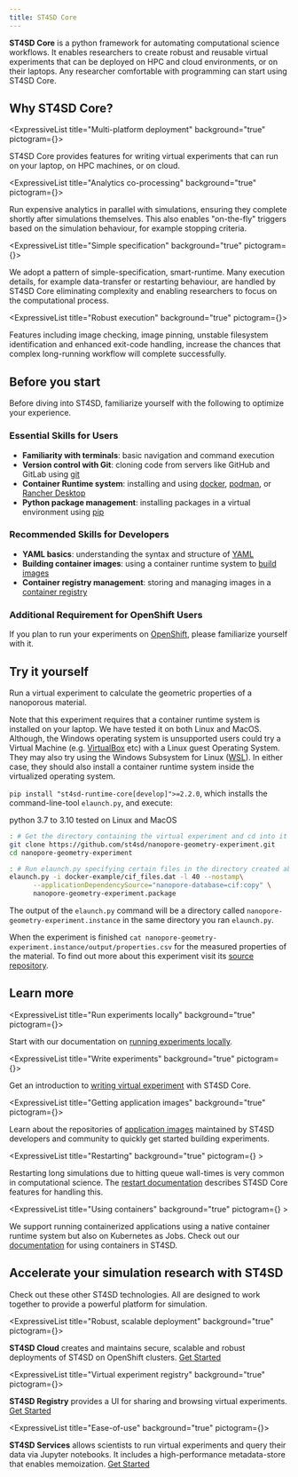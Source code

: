 ```yaml
---
title: ST4SD Core
---
```


<!--

  Copyright IBM Inc. All Rights Reserved.
  SPDX-License-Identifier: Apache-2.0

-->




**ST4SD Core** is a python framework for automating computational science workflows.
It enables researchers to create robust and reusable virtual experiments that can be deployed on HPC and cloud environments, or on their laptops.
Any researcher comfortable with programming can start using ST4SD Core.

## Why ST4SD Core?


<div className="expressive-content-list-group">

  <ExpressiveList 
    title="Multi-platform deployment"
    background="true"
    pictogram={<Build />}>

ST4SD Core provides features for writing virtual experiments that can run on your laptop, on HPC machines, or on cloud.

  </ExpressiveList>

  <ExpressiveList 
    title="Analytics co-processing"
    background="true"
    pictogram={<Insights />}>

Run expensive analytics in parallel with simulations, ensuring they complete shortly after simulations themselves.
This also enables "on-the-fly" triggers based on the simulation behaviour, for example stopping criteria.

  </ExpressiveList>

  <ExpressiveList 
    title="Simple specification"
    background="true"
    pictogram={<Documentation />}>

We adopt a pattern of simple-specification, smart-runtime. 
Many execution details, for example data-transfer or restarting behaviour, are handled by ST4SD Core
eliminating complexity and enabling researchers to focus on the computational process.

  </ExpressiveList>

  <ExpressiveList 
    title="Robust execution"
    background="true"
    pictogram={<Reliability />}>

Features including image checking, image pinning, unstable filesystem identification and enhanced exit-code handling,
increase the chances that complex long-running workflow will complete successfully. 

  </ExpressiveList>


</div>


## Before you start

Before diving into ST4SD, familiarize yourself with the following to optimize your experience.

### Essential Skills for Users

* **Familiarity with terminals**: basic navigation and command execution
* **Version control with Git**: cloning code from servers like GitHub and GitLab using [git](https://git-scm.com/downloads)
* **Container Runtime system**: installing and using [docker](https://docs.docker.com/engine/install/), [podman](https://podman.io/docs/installation), or [Rancher Desktop](https://docs.rancherdesktop.io/getting-started/installation/)
* **Python package management**: installing packages in a virtual environment using [pip](https://packaging.python.org/en/latest/guides/installing-using-pip-and-virtual-environments/)

### Recommended Skills for Developers

* **YAML basics**: understanding the syntax and structure of [YAML](https://www.redhat.com/en/topics/automation/what-is-yaml)
* **Building container images**: using a container runtime system to [build images](https://developer.ibm.com/learningpaths/get-started-containers/building-docker-images/)
* **Container registry management**: storing and managing images in a [container registry](https://docs.docker.com/get-started/introduction/build-and-push-first-image/)

### Additional Requirement for OpenShift Users

If you plan to run your experiments on [OpenShift](https://developers.redhat.com/learn/openshift/foundations-openshift), please familiarize yourself with it.


## Try it yourself

Run a virtual experiment to calculate the geometric properties of a nanoporous material.

Note that this experiment requires that a container runtime system is installed on your laptop.
We have tested it on both Linux and MacOS.
Although, the Windows operating system is unsupported users could try a Virtual Machine (e.g. [VirtualBox](https://www.virtualbox.org) etc) with a Linux guest Operating System.
They may also try using the Windows Subsystem for Linux ([WSL](https://learn.microsoft.com/en-us/windows/wsl/install)).
In either case, they should also install a container runtime system inside the virtualized operating system.

<Row>
<Column colMd={5} colLg={8}>

`pip install "st4sd-runtime-core[develop]">=2.2.0`, which installs the command-line-tool `elaunch.py`, and execute:

</Column>

<Column colMd={2} colLg={3} offsetMd={1} offsetLg={1}>
<Aside>
python 3.7 to 3.10 tested on Linux and MacOS
</Aside>
</Column>
</Row>


```bash
: # Get the directory containing the virtual experiment and cd into it
git clone https://github.com/st4sd/nanopore-geometry-experiment.git
cd nanopore-geometry-experiment

: # Run elaunch.py specifying certain files in the directory created above
elaunch.py -i docker-example/cif_files.dat -l 40 --nostamp\
      --applicationDependencySource="nanopore-database=cif:copy" \
      nanopore-geometry-experiment.package
```

The output of the `elaunch.py` command will be a directory called `nanopore-geometry-experiment.instance` in the same directory you ran `elaunch.py`.

When the experiment is finished `cat nanopore-geometry-experiment.instance/output/properties.csv` for the measured properties of the material.
To find out more about this experiment visit its [source repository](https://github.com/st4sd/nanopore-geometry-experiment.git).


## Learn more

<div className="expressive-content-list-group">

  <ExpressiveList 
    title="Run experiments locally"
    background="true"
    pictogram={<CloudTutorials />}>

Start with our documentation on [running experiments locally](/direct-run).

  </ExpressiveList>


  <ExpressiveList
    title="Write experiments"
    background="true"
    pictogram={<FileBackup />}>

Get an introduction to [writing virtual experiment](/write-experiments) with ST4SD Core.

  </ExpressiveList>



  <ExpressiveList 
    title="Getting application images"
    background="true"
    pictogram={<Containers />}>

Learn about the repositories of [application images](/application-images/) maintained by ST4SD developers and community to quickly get started building experiments.

  </ExpressiveList>

  <ExpressiveList 
    title="Restarting"
    background="true"
    pictogram={<Reset />}
    >

Restarting long simulations due to hitting queue wall-times is very common in computational science.
The [restart documentation](/restart) describes ST4SD Core features for handling this.

  </ExpressiveList>


  <ExpressiveList
    title="Using containers"
    background="true"
    pictogram={<Docker />}
    >

We support running containerized applications using a native container runtime system but also on Kubernetes as Jobs.
Check out our [documentation](/using-containers) for using containers in ST4SD.

  </ExpressiveList>

</div>

## Accelerate your simulation research with ST4SD

Check out these other ST4SD technologies. All are designed to work together to provide a powerful platform for simulation.

<div className="expressive-content-list-group">

   <ExpressiveList
    title="Robust, scalable deployment"
    background="true"
    pictogram={<Kubernetes />}>

   **ST4SD Cloud** creates and maintains secure, scalable and robust deployments of ST4SD on OpenShift clusters. [Get Started](/st4sd-cloud-getting-started)

  </ExpressiveList>

  <ExpressiveList
    title="Virtual experiment registry"
    background="true"
    pictogram={<CarbonForIbmDotcom />}>

   **ST4SD Registry** provides a UI for sharing and browsing virtual experiments. [Get Started](/st4sd-registry-getting-started)

  </ExpressiveList>

  <ExpressiveList
    title="Ease-of-use"
    background="true"
    pictogram={<NetworkServices />}>

  **ST4SD Services** allows scientists to run virtual experiments and query their data via Jupyter notebooks.
   It includes a high-performance metadata-store that enables memoization. [Get Started](/st4sd-services-getting-started)

  </ExpressiveList>

</div>
